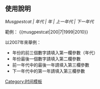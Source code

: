 <includeonly><!-- 在這裡加入模板的保護標識 --></includeonly><noinclude>{{Documentation subpage}}</noinclude>
== 使用說明 ==
''<nowiki>Musgpestcat   |   年代   |   年   |   上一年代   |   下一年代</nowiki>''

範例：
<nowiki>{{musgpestcat|200|7|1999|2010}}</nowiki>

以2007年來舉例：
* 年份的前三個數字請填入第一欄參數（年代）
* 年份最後一個數字請填入第二欄參數
* 前一年代中的最後一年請填入第三欄參數
* 下一年代中的第一年請填入第三欄參數
<includeonly>
<!-- 本行下加入模板的分類 -->
[[Category:时间模板]]
</includeonly>